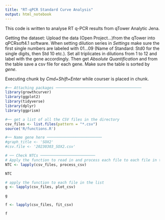 ```yaml
---
title: "RT-qPCR Standard Curve Analysis"
output: html_notebook
---
```

This code is written to analyse RT q-PCR results from qTower Analytic Jena. 

Getting the dataset: 
Upload the data (Open Project...)from the qTower into qPCRsoft4.1 software.
When setting dilution series in *Settings* make sure the first single numbers are labeled with 01...09 (Name of Standard: Std0 for the single digits, then Std 10 etc.). Set all triplicates in dilutions from 1 to 12 and label with the gene accordingly. 
Then get *Absolute Quantification* and from the table save a csv file for each gene. Make sure the table is sorted by *gene*.

Executing chunk by *Cmd+Shift+Enter* while courser is placed in chunk. 

```r
#── Attaching packages ─────────────────────────────────────── 
library(growthcurver)
library(ggplot2)
library(tidyverse)
library(dplyr)
library(ggprism)
```

```r

#── get a list of all the CSV files in the directory
csv_files <- list.files(pattern = "*.csv")
source('R/functions.R')
```

```r
#── Name gene here ─────────────────────────
#graph_title <- 'SOX2'
#csv.file <- '20230303_SOX2.csv'
```

```r
# ── Check NTCs ─────────────────────────
# Apply the function to read in and process each file to each file in the csv list, then read out the NTCs 
NTC <- lapply(csv_files, process_csv)

NTC
```

```r
# apply the function to each file in the list
g <- lapply(csv_files, plot_csv)

g
```

```r

f <- lapply(csv_files, fit_csv)

f
```



